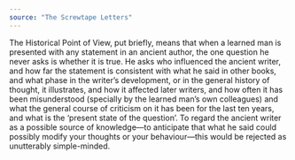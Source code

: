 ```yaml
---
source: "The Screwtape Letters"
---
```


The Historical Point of View, put briefly, means that when a learned man is presented with any statement in an ancient author, the one question he never asks is whether it is true. He asks who influenced the ancient writer, and how far the statement is consistent with what he said in other books, and what phase in the writer’s development, or in the general history of thought, it illustrates, and how it affected later writers, and how often it has been misunderstood (specially by the learned man’s own colleagues) and what the general course of criticism on it has been for the last ten years, and what is the ‘present state of the question’. To regard the ancient writer as a possible source of knowledge—to anticipate that what he said could possibly modify your thoughts or your behaviour—this would be rejected as unutterably simple-minded.
